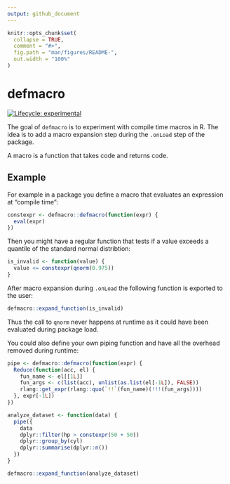 ```yaml
---
output: github_document
---
```


<!-- README.md is generated from README.Rmd. Please edit that file -->

```r
knitr::opts_chunk$set(
  collapse = TRUE,
  comment = "#>",
  fig.path = "man/figures/README-",
  out.width = "100%"
)
```
# defmacro

<!-- badges: start -->
[![Lifecycle: experimental](https://img.shields.io/badge/lifecycle-experimental-orange.svg)](https://www.tidyverse.org/lifecycle/#experimental)
<!-- badges: end -->

The goal of `defmacro` is to experiment with compile time macros in R.
The idea is to add a macro expansion step during the `.onLoad` step of the package.

A macro is a function that takes code and returns code.

## Example

For example in a package you define a macro that evaluates an expression at "compile time":

```r
constexpr <- defmacro::defmacro(function(expr) {
  eval(expr)
})
```

Then you might have a regular function that tests if a value exceeds a quantile of the standard normal distribtion:

```r
is_invalid <- function(value) {
  value <= constexpr(qnorm(0.975))
}
```

After macro expansion during `.onLoad` the following function is exported to the user:

```r
defmacro::expand_function(is_invalid)
```

Thus the call to `qnorm` never happens at runtime as it could have been evaluated during package load.

You could also define your own piping function and have all the overhead removed during runtime:

```r
pipe <- defmacro::defmacro(function(expr) {
  Reduce(function(acc, el) {
    fun_name <- el[[1L]]
    fun_args <- c(list(acc), unlist(as.list(el[-1L]), FALSE))
    rlang::get_expr(rlang::quo(`!!`(fun_name)(!!!(fun_args))))
  }, expr[-1L])
})
```

```r
analyze_dataset <- function(data) {
  pipe({
    data
    dplyr::filter(hp > constexpr(50 + 50))
    dplyr::group_by(cyl)
    dplyr::summarise(dplyr::n())
  })
}
```

```r
defmacro::expand_function(analyze_dataset)
```

